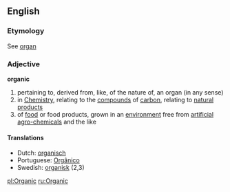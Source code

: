 ==English==
===Etymology===
See [[organ]]
===Adjective===
'''organic'''
# pertaining to, derived from, like, of the nature of, an organ (in any sense)
# in [[Chemistry]], relating to the [[compound]]s of [[carbon]], relating to [[natural]] [[product]]s
# of [[food]] or food products, grown in an [[environment]] free from [[artificial]] [[agro-chemical]]s and the like

====Translations====
*Dutch: [[organisch]]
*Portuguese: [[Orgânico]]
*Swedish: [[organisk]] (2,3)

[[pl:Organic]]
[[ru:Organic]]